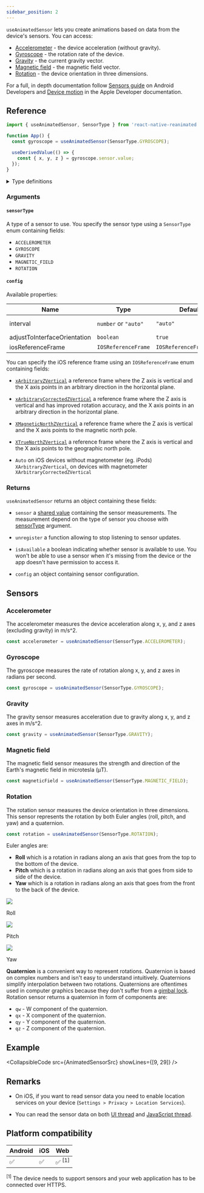 ```yaml
---
sidebar_position: 2
---
```


`useAnimatedSensor` lets you create animations based on data from the device's sensors. You can access:

- [Accelerometer](/docs/device/useAnimatedSensor#accelerometer) - the device acceleration (without gravity).
- [Gyroscope](/docs/device/useAnimatedSensor#gyroscope) - the rotation rate of the device.
- [Gravity](/docs/device/useAnimatedSensor#gravity) - the current gravity vector.
- [Magnetic field](/docs/device/useAnimatedSensor#magnetic-field) - the magnetic field vector.
- [Rotation](/docs/device/useAnimatedSensor#rotation) - the device orientation in three dimensions.

For a full, in depth documentation follow [Sensors guide](https://developer.android.com/guide/topics/sensors/sensors_overview) on Android Developers and [Device motion](https://developer.apple.com/documentation/coremotion/getting_processed_device-motion_data) in the Apple Developer documentation.


<InteractivePlayground usePlayground={useAnimatedSensorPlayground} />

## Reference

```javascript
import { useAnimatedSensor, SensorType } from 'react-native-reanimated';

function App() {
  const gyroscope = useAnimatedSensor(SensorType.GYROSCOPE);

  useDerivedValue(() => {
    const { x, y, z } = gyroscope.sensor.value;
  });
}
```

<details>
<summary>Type definitions</summary>

```typescript
// --- Function declaration ---

function useAnimatedSensor(
  sensorType: SensorType,
  config?: Partial<SensorConfig>
): AnimatedSensor<ValueRotation | Value3D>;

// --- Configuration types ---

enum SensorType {
  ACCELEROMETER = 1,
  GYROSCOPE = 2,
  GRAVITY = 3,
  MAGNETIC_FIELD = 4,
  ROTATION = 5,
}

type SensorConfig = {
  interval: number | 'auto';
  adjustToInterfaceOrientation: boolean;
  iosReferenceFrame: IOSReferenceFrame;
};

enum IOSReferenceFrame {
  XArbitraryZVertical,
  XArbitraryCorrectedZVertical,
  XMagneticNorthZVertical,
  XTrueNorthZVertical,
  Auto,
}

// --- Return types ---

type AnimatedSensor<T extends Value3D | ValueRotation> = {
  sensor: SharedValue<T>;
  unregister: () => void;
  isAvailable: boolean;
  config: SensorConfig;
};

type Value3D = {
  x: number;
  y: number;
  z: number;
  interfaceOrientation: InterfaceOrientation;
};

type ValueRotation = {
  qw: number;
  qx: number;
  qy: number;
  qz: number;
  yaw: number;
  pitch: number;
  roll: number;
  interfaceOrientation: InterfaceOrientation;
};

enum InterfaceOrientation {
  ROTATION_0 = 0,
  ROTATION_90 = 90,
  ROTATION_180 = 180,
  ROTATION_270 = 270,
}
```

</details>

### Arguments

#### `sensorType`

A type of a sensor to use. You specify the sensor type using a `SensorType` enum containing fields:

- `ACCELEROMETER`
- `GYROSCOPE`
- `GRAVITY`
- `MAGNETIC_FIELD`
- `ROTATION`

#### `config` <Optional />

Available properties:

| Name                         | Type                           | Default                  | Description        |
| ---------------------------- | ------------------------------ | ------------------------ | ------------------ |
| interval                     | `number`&nbsp;or&nbsp;`"auto"` | `"auto"`                 | on iOS up to 100Hz |
| adjustToInterfaceOrientation | `boolean`                      | `true`                   |                    |
| iosReferenceFrame            | `IOSReferenceFrame`            | `IOSReferenceFrame.Auto` |                    |

You can specify the iOS reference frame using an `IOSReferenceFrame` enum containing fields:

- [`xArbitraryZVertical`](https://developer.apple.com/documentation/coremotion/cmattitudereferenceframe/1615953-xarbitraryzvertical) a reference frame where the Z axis is vertical and the X axis points in an arbitrary direction in the horizontal plane.

- [`xArbitraryCorrectedZVertical`](https://developer.apple.com/documentation/coremotion/cmattitudereferenceframe/1615969-xarbitrarycorrectedzvertical) a reference frame where the Z axis is vertical and has improved rotation accuracy, and the X axis points in an arbitrary direction in the horizontal plane.

- [`XMagneticNorthZVertical`](https://developer.apple.com/documentation/coremotion/cmattitudereferenceframe/1616123-xmagneticnorthzvertical) a reference frame where the Z axis is vertical and the X axis points to the magnetic north pole.

- [`XTrueNorthZVertical`](https://developer.apple.com/documentation/coremotion/cmattitudereferenceframe/1616019-xtruenorthzvertical) a reference frame where the Z axis is vertical and the X axis points to the geographic north pole.

- `Auto` on iOS devices without magnetometer (eg. iPods) `XArbitraryZVertical`, on devices with magnetometer `XArbitraryCorrectedZVertical`

### Returns

`useAnimatedSensor` returns an object containing these fields:

- `sensor` a [shared value](/docs/fundamentals/glossary#shared-value) containing the sensor measurements. The measurement depend on the type of sensor you choose with [sensorType](/docs/device/useAnimatedSensor#sensortype) argument.

- `unregister` a function allowing to stop listening to sensor updates.

- `isAvailable` a boolean indicating whether sensor is available to use. You won't be able to use a sensor when it's missing from the device or the app doesn't have permission to access it.

- `config` an object containing sensor configuration.

## Sensors

### Accelerometer

The accelerometer measures the device acceleration along x, y, and z axes (excluding gravity) in m/s^2.

```javascript
const accelerometer = useAnimatedSensor(SensorType.ACCELEROMETER);
```

### Gyroscope

The gyroscope measures the rate of rotation along x, y, and z axes in radians per second.

```javascript
const gyroscope = useAnimatedSensor(SensorType.GYROSCOPE);
```

### Gravity

The gravity sensor measures acceleration due to gravity along x, y, and z axes in m/s^2.

```javascript
const gravity = useAnimatedSensor(SensorType.GRAVITY);
```

### Magnetic field

The magnetic field sensor measures the strength and direction of the Earth's magnetic field in microtesla (μT).

```javascript
const magneticField = useAnimatedSensor(SensorType.MAGNETIC_FIELD);
```

### Rotation

The rotation sensor measures the device orientation in three dimensions. This sensor represents the rotation by both Euler angles (roll, pitch, and yaw) and a quaternion.

```javascript
const rotation = useAnimatedSensor(SensorType.ROTATION);
```

Euler angles are:

- **Roll** which is a rotation in radians along an axis that goes from the top to the bottom of the device.
- **Pitch** which is a rotation in radians along an axis that goes from side to side of the device.
- **Yaw** which is a rotation in radians along an axis that goes from the front to the back of the device.


<div style={{display: "grid", gridTemplateColumns: "repeat(3, 150px)", justifyContent: "center", textAlign: "center"}}>

<div>
  <img src={useBaseUrl('/img/rotation/roll.gif')} />
  <p>Roll</p>
</div>
<div>
  <img src={useBaseUrl('/img/rotation/pitch.gif')} />
  <p>Pitch</p>
</div>
<div>
  <img src={useBaseUrl('/img/rotation/yaw.gif')} />
  <p>Yaw</p>
</div>

</div>

**Quaternion** is a convenient way to represent rotations.
Quaternion is based on complex numbers and isn't easy to understand intuitively. Quaternions simplify interpolation between two rotations.
Quaternions are oftentimes used in computer graphics because they don't suffer from a [gimbal lock](https://en.wikipedia.org/wiki/Gimbal_lock). Rotation sensor returns a quaternion in form of components are:

- `qw` - W component of the quaternion.
- `qx` - X component of the quaternion.
- `qy` - Y component of the quaternion.
- `qz` - Z component of the quaternion.

## Example


<CollapsibleCode src={AnimatedSensorSrc} showLines={[9, 29]} />

## Remarks

- On iOS, if you want to read sensor data you need to enable location services on your device (`Settings > Privacy > Location Services`).

- You can read the sensor data on both [UI thread](/docs/fundamentals/glossary#ui-thread) and [JavaScript thread](/docs/fundamentals/glossary#javascript-thread).

## Platform compatibility

<div className="compatibility">

| Android | iOS | Web               |
| ------- | --- | ----------------- |
| ✅      | ✅  | ✅ <sup>[1]</sup> |

<sup>[1]</sup> The device needs to support sensors and your web application has to
be connected over HTTPS.

</div>
